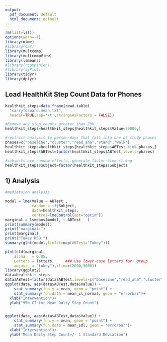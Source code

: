 ```yaml
---
output:
  pdf_document: default
  html_document: default
---
```

```r
rm(list=ls())
options(warn=-1)
library(nlme)
#library(car)
library(multcomp)
library(multcompView)
library(lsmeans)
#library(rcompanion)
#library(sjPlot)
library(tidyr)
library(dplyr)

```
## Load HealthKit Step Count Data for Phones
```r
healthkit_steps=data.frame(read.table(
  "carryforward.mean.txt",
  header=TRUE,sep='\t',stringsAsFactors = FALSE))

#Remove any step counts greater than 20k  
healthkit_steps=healthkit_steps[healthkit_steps$Value<20000,]

#restrict analysis to person-days that fall into one of study phases
phases=c("baseline","cluster","read_aha","stand","walk")
healthkit_steps=healthkit_steps[healthkit_steps$ABTest %in% phases,]
healthkit_steps$ABTest=factor(healthkit_steps$ABTest,levels=phases)

#subjects are random effects, generate factor from string
healthkit_steps$Subject=factor(healthkit_steps$Subject)
```



## 1) Analysis
```r
#mediataion analysis 

model = lme(Value ~ ABTest , 
            random = ~1|Subject,
            data=healthkit_steps,
            control=lmeControl(opt="optim"))
marginal = lsmeans(model, ~ ABTest   )
print(summary(model))
print("marginal:")
print(marginal)
print("Tukey HSD:")
summary(glht(model,linfct=mcp(ABTest="Tukey")))

plot(cld(marginal,
    alpha   = 0.05, 
    Letters = letters,     ### Use lower-case letters for .group
    adjust  = "tukey"),xlim=c(2000,5000))
library(ggplot2)
data=healthkit_steps
data$ABTest=factor(data$ABTest,levels=c("baseline","read_aha","cluster","stand","walk"))
ggplot(data, aes(data$ABTest,data$Value)) + 
    stat_summary(fun.y = mean, geom = "point") + 
    stat_summary(fun.data = mean_cl_normal, geom = "errorbar")+
  xlab("Intervention")+
  ylab("95% CI for Mean Daliy Step Count")


ggplot(data, aes(data$ABTest,data$Value)) + 
    stat_summary(fun.y = mean, geom = "point") + 
    stat_summary(fun.data = mean_sdl, geom = "errorbar")+
  xlab("Intervention")+
  ylab("Mean Daily Step Count+/- 1 Standard Deviation")

```
